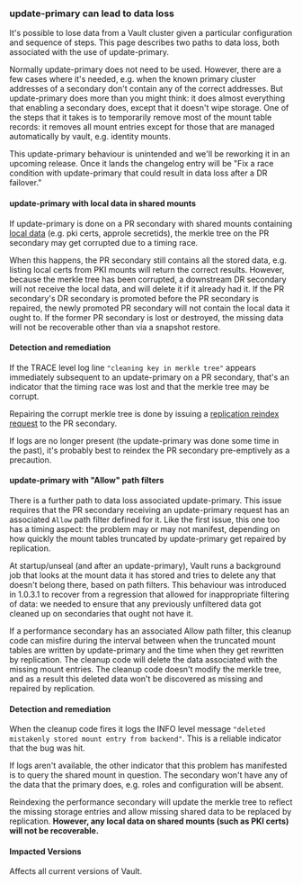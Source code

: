 ### update-primary can lead to data loss

It's possible to lose data from a Vault cluster given a particular configuration
and sequence of steps.  This page describes two paths to data loss, both
associated with the use of update-primary.

Normally update-primary does not need to be used.  However, there are a few cases
where it's needed, e.g. when the known primary cluster addresses of a secondary
don't contain any of the correct addresses.  But update-primary does more than
you might think: it does almost everything that enabling a secondary does,
except that it doesn't wipe storage.  One of the steps that it takes is to
temporarily remove most of the mount table records: it removes all mount entries
except for those that are managed automatically by vault, e.g. identity mounts.

This update-primary behaviour is unintended and we'll be reworking it in an upcoming release.
Once it lands the changelog entry will be "Fix a race condition with update-primary that could
result in data loss after a DR failover."

#### update-primary with local data in shared mounts

If update-primary is done on a PR secondary with shared mounts containing
[local data](/vault/docs/enterprise/replication#replicated-data) (e.g. pki certs,
approle secretids), the merkle tree on the PR secondary may get corrupted due to
a timing race.

When this happens, the PR secondary still contains all the stored data, e.g. listing
local certs from PKI mounts will return the correct results.  However, because the
merkle tree has been corrupted, a downstream DR secondary will not receive the local
data, and will delete it if it already had it.  If the PR secondary's DR secondary is promoted before
the PR secondary is repaired, the newly promoted PR secondary will not contain the local
data it ought to.  If the former PR secondary is lost or destroyed, the missing data
will not be recoverable other than via a snapshot restore.

#### Detection and remediation

If the TRACE level log line `"cleaning key in merkle tree"` appears immediately subsequent
to an update-primary on a PR secondary, that's an indicator that the timing race was lost
and that the merkle tree may be corrupt.

Repairing the corrupt merkle tree is done by issuing a
[replication reindex request](/vault/api-docs/system/replication#reindex-replication)
to the PR secondary.

If logs are no longer present (the update-primary was done some time in the past), it's
probably best to reindex the PR secondary pre-emptively as a precaution.

#### update-primary with "Allow" path filters

There is a further path to data loss associated update-primary.
This issue requires that the PR secondary receiving an update-primary request has an
associated `Allow` path filter defined for it. Like the first issue, this one too has
a timing aspect: the problem may or may not manifest, depending on how
quickly the mount tables truncated by update-primary get repaired by replication.

At startup/unseal (and after an update-primary), Vault runs a background job that looks
at the mount data it has stored and tries to delete any that doesn't belong there, based
on path filters.  This behaviour was introduced in 1.0.3.1 to recover from a regression
that allowed for inappropriate filtering of data: we needed to ensure that any previously
unfiltered data got cleaned up on secondaries that ought not have it.

If a performance secondary has an associated Allow path filter, this cleanup code can
misfire during the interval between when the truncated mount tables are written by
update-primary and the time when they get rewritten by replication.  The cleanup code
will delete the data associated with the missing mount entries.  The cleanup code
doesn't modify the merkle tree, and as a result this deleted data won't be discovered
as missing and repaired by replication.

#### Detection and remediation

When the cleanup code fires it logs the INFO level message `"deleted mistakenly stored
mount entry from backend"`.  This is a reliable indicator that the bug was hit.

If logs aren't available, the other indicator that this problem has manifested is to
query the shared mount in question. The secondary won't have any of the data that
the primary does, e.g. roles and configuration will be absent.

Reindexing the performance secondary will update the merkle tree to reflect the missing
storage entries and allow missing shared data to be replaced by replication.  **However,
any local data on shared mounts (such as PKI certs) will not be recoverable.**

#### Impacted Versions

Affects all current versions of Vault.
